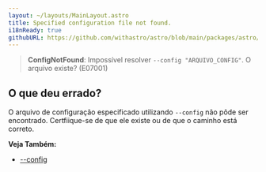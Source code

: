 ```yaml
---
layout: ~/layouts/MainLayout.astro
title: Specified configuration file not found.
i18nReady: true
githubURL: https://github.com/withastro/astro/blob/main/packages/astro/src/core/errors/errors-data.ts
---
```


> **ConfigNotFound**: Impossível resolver `--config "ARQUIVO_CONFIG"`. O arquivo existe? (E07001)

## O que deu errado?

O arquivo de configuração especificado utilizando `--config` não pôde ser encontrado. Certfiique-se de que ele existe ou de que o caminho está correto.

**Veja Também:**
-  [--config](/pt-br/reference/cli-reference/#--config-path)


